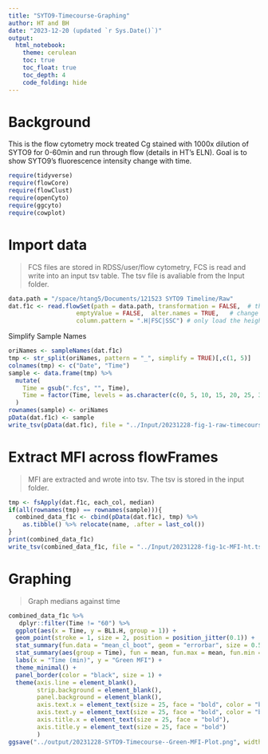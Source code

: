 ```yaml
---
title: "SYTO9-Timecourse-Graphing"
author: HT and BH
date: "2023-12-20 (updated `r Sys.Date()`)"
output:
  html_notebook:
    theme: cerulean
    toc: true
    toc_float: true
    toc_depth: 4
    code_folding: hide
---
```


# Background
This is the flow cytometry mock treated Cg stained with 1000x dilution of SYTO9 for 0-60min and run through flow (details in HT's ELN). Goal is to show SYTO9's fluorescence intensity change with time.

```r
require(tidyverse)
require(flowCore)
require(flowClust)
require(openCyto)
require(ggcyto)
require(cowplot)
```

# Import data
> FCS files are stored in RDSS/user/flow cytometry, FCS is read and write into an input tsv table. The tsv file is avaliable from the Input folder.

```r
data.path = "/space/htang5/Documents/121523 SYTO9 Timeline/Raw"
dat.f1c <- read.flowSet(path = data.path, transformation = FALSE,  # the original values are already linearized. 
                   emptyValue = FALSE,  alter.names = TRUE,   # change parameter names to R format
                   column.pattern = ".H|FSC|SSC") # only load the height variables for the fluorescent parameters
```

Simplify Sample Names
```r
oriNames <- sampleNames(dat.f1c)
tmp <- str_split(oriNames, pattern = "_", simplify = TRUE)[,c(1, 5)] 
colnames(tmp) <- c("Date", "Time") 
sample <- data.frame(tmp) %>%
  mutate(
    Time = gsub(".fcs", "", Time),
    Time = factor(Time, levels = as.character(c(0, 5, 10, 15, 20, 25, 30, 35, 40, 45, 50, 55, 60)))
  )
rownames(sample) <- oriNames
pData(dat.f1c) <- sample
write_tsv(pData(dat.f1c), file = "../Input/20231228-fig-1-raw-timecourse-data-ht.tsv")
```

# Extract MFI across flowFrames
>MFI are extracted and wrote into tsv. The tsv is stored in the input folder.

```r
tmp <- fsApply(dat.f1c, each_col, median)
if(all(rownames(tmp) == rownames(sample))){
  combined_data_f1c <- cbind(pData(dat.f1c), tmp) %>% 
    as.tibble() %>% relocate(name, .after = last_col())
}
print(combined_data_f1c)
write_tsv(combined_data_f1c, file = "../Input/20231228-fig-1c-MFI-ht.tsv")
```

# Graphing 

> Graph medians against time

```r
combined_data_f1c %>%
   dplyr::filter(Time != "60") %>%
  ggplot(aes(x = Time, y = BL1.H, group = 1)) +
  geom_point(stroke = 1, size = 2, position = position_jitter(0.1)) +
  stat_summary(fun.data = "mean_cl_boot", geom = "errorbar", size = 0.5, aes(group = Time), color = "red")+
  stat_summary(aes(group = Time), fun = mean, fun.max = mean, fun.min = mean, geom = "crossbar", color = "red", width = 0.5) +
  labs(x = "Time (min)", y = "Green MFI") +
  theme_minimal() +
  panel_border(color = "black", size = 1) +
  theme(axis.line = element_blank(),
        strip.background = element_blank(),
        panel.background = element_blank(),
        axis.text.x = element_text(size = 25, face = "bold", color = "black"),  # Adjust size and face (bold)
        axis.text.y = element_text(size = 25, face = "bold", color = "black"),
        axis.title.x = element_text(size = 25, face = "bold"),
        axis.title.y = element_text(size = 25, face = "bold")
        )
ggsave("../output/20231228-SYTO9-Timecourse--Green-MFI-Plot.png", width = 10, height = 5)
```











